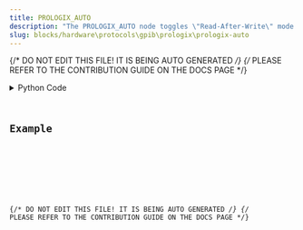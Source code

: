 ```yaml
---
title: PROLOGIX_AUTO
description: "The PROLOGIX_AUTO node toggles \"Read-After-Write\" mode on or off."
slug: blocks/hardware\protocols\gpib\prologix\prologix-auto
---
```


{/* DO NOT EDIT THIS FILE! IT IS BEING AUTO GENERATED */}
{/* PLEASE REFER TO THE CONTRIBUTION GUIDE ON THE DOCS PAGE */}


<PythonDocsDisplay docstring={docstring} />
<details>
<summary>Python Code</summary>



<Code code={pythonCode} lang="py" wrap theme="dracula" />

[Find this Flojoy Block on GitHub](https://github.com/flojoy-ai/blocks/blob/main/blocks/HARDWARE\PROTOCOLS\GPIB\PROLOGIX\PROLOGIX_AUTO/PROLOGIX_AUTO.py)

</details>

## Example


<GetHelpWidget />


<AppDisplay app={app} blockName="PROLOGIX_AUTO" client:visible />


<Example />

{/* DO NOT EDIT THIS FILE! IT IS BEING AUTO GENERATED */}
{/* PLEASE REFER TO THE CONTRIBUTION GUIDE ON THE DOCS PAGE */}
